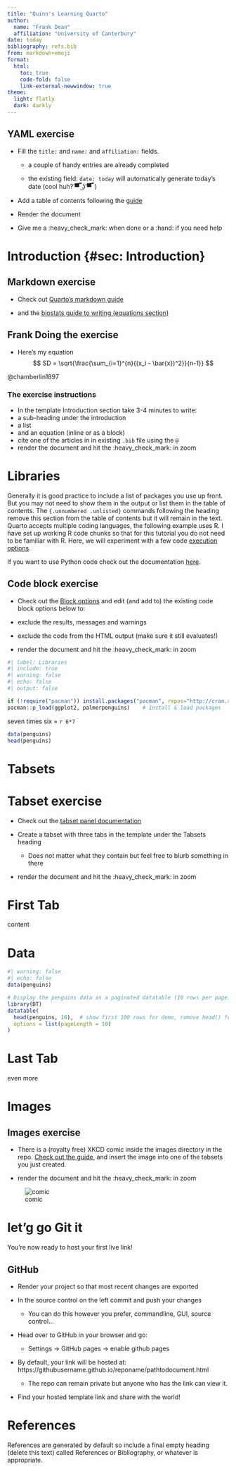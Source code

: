 ```yaml
---
title: "Quinn's Learning Quarto"
author:
  name: "Frank Dean"
  affiliation: "University of Canterbury"
date: today
bibliography: refs.bib
from: markdown+emoji
format:
  html:
    toc: true
    code-fold: false
    link-external-newwindow: true
theme:
  light: flatly
  dark: darkly
---
```


:::{.callout-tip}
# YAML exercise
- Fill the `title: ` and `name: ` and `affiliation: ` fields.

  - a couple of handy entries are already completed

  - the existing field: `date: today` will automatically generate today's date (cool huh?  ͡▀̿ ̿ ͜ʖ ͡▀̿ ̿ )

- Add a table of contents following the [guide](https://quarto.org/docs/output-formats/html-basics.html)

- Render the document

- Give me a :heavy_check_mark: when done or a :hand: if you need help
:::

# Introduction {#sec: Introduction}

:::{.callout-tip}
# Markdown exercise

- Check out [Quarto's markdown guide](https://quarto.org/docs/authoring/markdown-basics.html)

- and the [biostats guide to writing (equations section)](https://biostats-r.github.io/biostats/quarto/04-figures-tables.html#equations)

## Frank Doing the exercise

 * Here's my equation
$$
SD = \sqrt{\frac{\sum_{i=1}^{n}{(x_i - \bar{x})^2}}{n-1}}
$$

@chamberlin1897

### The exercise instructions
- In the template Introduction section take 3-4 minutes to write:
- a sub-heading under the introduction
- a list
- and an equation (inline or as a block)
- cite one of the articles in in existing `.bib` file using the `@`
- render the document and hit the :heavy_check_mark: in zoom
:::

# Libraries {.unnumbered .unlisted}

Generally it is good practice to include a list of packages you use up front. But you may not need to show them in the output or list them in the table of contents. The `{.unnumbered .unlisted}` commands following the heading remove this section from the table of contents but it will remain in the text. Quarto accepts multiple coding languages, the following example uses R. I have set up working R code chunks so that for this tutorial you do not need to be familiar with R. Here, we will experiment with a few code [execution options](https://quarto.org/docs/computations/execution-options.html).


If you want to use Python code check out the documentation [here](https://quarto.org/docs/computations/python.html#overview).


:::{.callout-tip}
# Code block exercise

- Check out the [Block options](https://quarto.org/docs/computations/execution-options.html) and edit (and add to) the existing code block options below to:

 - exclude the results, messages and warnings

 - exclude the code from the HTML output (make sure it still evaluates!)

 - render the document and hit the :heavy_check_mark: in zoom
:::


```r
#| label: Libraries
#| include: true
#| warning: false
#| echo: false
#| output: false

if (!require("pacman")) install.packages("pacman", repos="http://cran.r-project.org")
pacman::p_load(ggplot2, palmerpenguins)    # Install & load packages
```

seven times six = `r 6*7 `

```r

data(penguins)
head(penguins)
```


# Tabsets

:::{.callout-tip}
# Tabset exercise

- Check out the [tabset panel documentation](https://quarto.org/docs/interactive/layout.html#tabset-panel)

- Create a tabset with three tabs in the template under the Tabsets heading

  - Does not matter what they contain but feel free to blurb something in there

- render the document and hit the :heavy_check_mark: in zoom

:::{.panel-tabset}
# First Tab
content

# Data
```r
#| warning: false
#| echo: false
data(penguins) 

# Display the penguins data as a paginated datatable (10 rows per page)
library(DT)
datatable(
  head(penguins, 10),  # show first 100 rows for demo, remove head() for all rows
  options = list(pageLength = 10)
)

```

# Last Tab
even more
:::
:::

# Images

:::{.callout-tip}
# Images exercise

- There is a (royalty free) XKCD comic inside the images directory in the repo. [Check out the guide](https://quarto.org/docs/authoring/figures.html), and insert the image into one of the tabsets you just created.

- render the document and hit the :heavy_check_mark: in zoom
:::
![comic](/images/fixing_problems.png)


# let'g go Git it

You're now ready to host your first live link!

:::{.callout-tip}
# GitHub

- Render your project so that most recent changes are exported

- In the source control on the left commit and push your changes
 
  - You can do this however you prefer, commandline, GUI, source control...

- Head over to GitHub in your browser and go:

  - Settings -> GitHub pages -> enable github pages

- By default, your link will be hosted at: https://githubusername.github.io/reponame/pathtodocument.html

  - The repo can remain private but anyone who has the link can view it.

- Find your hosted template link and share with the world!
:::

# References

References are generated by default so include a final empty heading (delete this text) called References or Bibliography, or whatever is appropriate.

::: {#refs}
:::